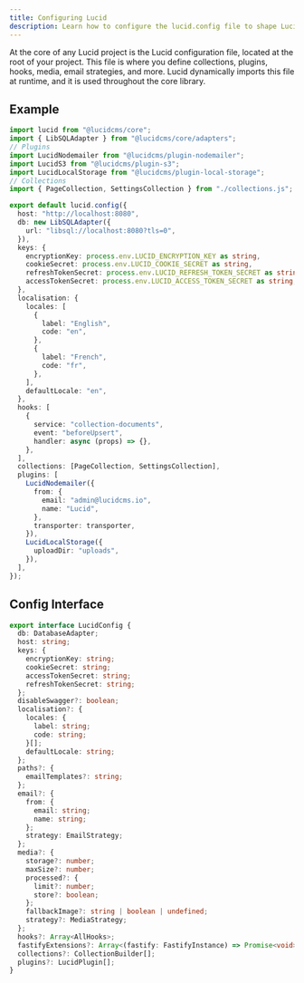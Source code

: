 ```yaml
---
title: Configuring Lucid
description: Learn how to configure the lucid.config file to shape Lucid to your content needs.
---
```


At the core of any Lucid project is the Lucid configuration file, located at the root of your project. This file is where you define collections, plugins, hooks, media, email strategies, and more. Lucid dynamically imports this file at runtime, and it is used throughout the core library.

## Example

```ts title="lucid.config.ts"
import lucid from "@lucidcms/core";
import { LibSQLAdapter } from "@lucidcms/core/adapters";
// Plugins
import LucidNodemailer from "@lucidcms/plugin-nodemailer";
import LucidS3 from "@lucidcms/plugin-s3";
import LucidLocalStorage from "@lucidcms/plugin-local-storage";
// Collections
import { PageCollection, SettingsCollection } from "./collections.js";

export default lucid.config({
  host: "http://localhost:8080",
  db: new LibSQLAdapter({
    url: "libsql://localhost:8080?tls=0",
  }),
  keys: {
    encryptionKey: process.env.LUCID_ENCRYPTION_KEY as string,
    cookieSecret: process.env.LUCID_COOKIE_SECRET as string,
    refreshTokenSecret: process.env.LUCID_REFRESH_TOKEN_SECRET as string,
    accessTokenSecret: process.env.LUCID_ACCESS_TOKEN_SECRET as string,
  },
  localisation: {
    locales: [
      {
        label: "English",
        code: "en",
      },
      {
        label: "French",
        code: "fr",
      },
    ],
    defaultLocale: "en",
  },
  hooks: [
    {
      service: "collection-documents",
      event: "beforeUpsert",
      handler: async (props) => {},
    },
  ],
  collections: [PageCollection, SettingsCollection],
  plugins: [
    LucidNodemailer({
      from: {
        email: "admin@lucidcms.io",
        name: "Lucid",
      },
      transporter: transporter,
    }),
    LucidLocalStorage({
      uploadDir: "uploads",
    }),
  ],
});
```

## Config Interface

```ts
export interface LucidConfig {
  db: DatabaseAdapter;
  host: string;
  keys: {
    encryptionKey: string;
    cookieSecret: string;
    accessTokenSecret: string;
    refreshTokenSecret: string;
  };
  disableSwagger?: boolean;
  localisation?: {
    locales: {
      label: string;
      code: string;
    }[];
    defaultLocale: string;
  };
  paths?: {
    emailTemplates?: string;
  };
  email?: {
    from: {
      email: string;
      name: string;
    };
    strategy: EmailStrategy;
  };
  media?: {
    storage?: number;
    maxSize?: number;
    processed?: {
      limit?: number;
      store?: boolean;
    };
    fallbackImage?: string | boolean | undefined;
    strategy?: MediaStrategy;
  };
  hooks?: Array<AllHooks>;
  fastifyExtensions?: Array<(fastify: FastifyInstance) => Promise<void>>;
  collections?: CollectionBuilder[];
  plugins?: LucidPlugin[];
}
```
